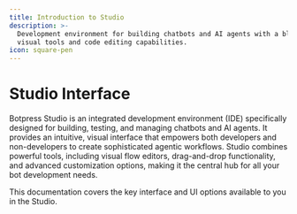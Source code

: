 ```yaml
---
title: Introduction to Studio
description: >-
  Development environment for building chatbots and AI agents with a blend of
  visual tools and code editing capabilities.
icon: square-pen
---
```


# Studio Interface

Botpress Studio is an integrated development environment (IDE) specifically designed for building, testing, and managing chatbots and AI agents. It provides an intuitive, visual interface that empowers both developers and non-developers to create sophisticated agentic workflows. Studio combines powerful tools, including visual flow editors, drag-and-drop functionality, and advanced customization options, making it the central hub for all your bot development needs.

This documentation covers the key interface and UI options available to you in the Studio.
